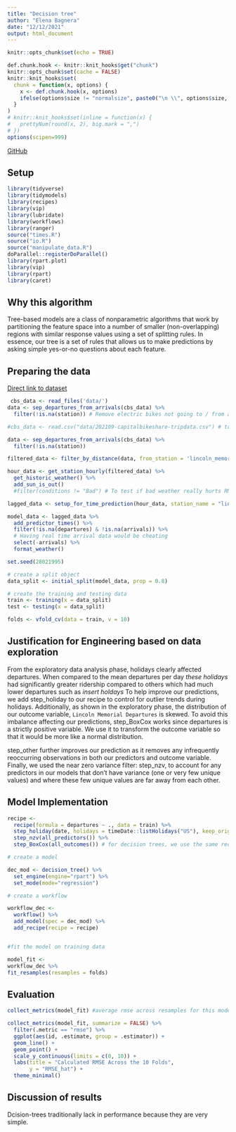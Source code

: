 ```yaml
---
title: "Decision tree"
author: "Elena Bagnera"
date: "12/12/2021"
output: html_document
---
```


```r
knitr::opts_chunk$set(echo = TRUE)
```


```r
def.chunk.hook <- knitr::knit_hooks$get("chunk")
knitr::opts_chunk$set(cache = FALSE)
knitr::knit_hooks$set(
  chunk = function(x, options) {
    x <- def.chunk.hook(x, options)
    ifelse(options$size != "normalsize", paste0("\n \\", options$size, "\n\n", x, "\n\n \\normalsize"), x)
  }
)
# knitr::knit_hooks$set(inline = function(x) {
#   prettyNum(round(x, 2), big.mark = ",")
# })
options(scipen=999)
```

\begin{center}
\Huge{PPOL 670 | Final Project}

\Huge{Random Forest}
\end{center}

\vspace{0.1in}

[GitHub](https://github.com/elenabagnera/CapitalBikesProject)

## Setup

```r
library(tidyverse)
library(tidymodels)
library(recipes)
library(vip)
library(lubridate)
library(workflows)
library(ranger)
source("times.R")
source("io.R")
source("manipulate_data.R")
doParallel::registerDoParallel()
library(rpart.plot)  
library(vip)  
library(rpart)
library(caret)
```

## Why this algorithm

Tree-based models are a class of nonparametric algorithms that work by partitioning the feature space into a number of smaller (non-overlapping) regions with similar response values using a set of splitting rules. In essence, our tree is a set of rules that allows us to make predictions by asking simple yes-or-no questions about each feature.

## Preparing the data

[Direct link to dataset](https://s3.amazonaws.com/capitalbikeshare-data/202108-capitalbikeshare-tripdata.zip)

```r

 cbs_data <- read_files('data/')
data <- sep_departures_from_arrivals(cbs_data) %>%
  filter(!is.na(station)) # Remove electric bikes not going to / from a station

#cbs_data <- read.csv("data/202109-capitalbikeshare-tripdata.csv") # trying with a smaller dataset as cannot load with larger

data <- sep_departures_from_arrivals(cbs_data) %>%
  filter(!is.na(station))

filtered_data <- filter_by_distance(data, from_station = 'lincoln_memorial', distance_m = 400)

hour_data <- get_station_hourly(filtered_data) %>%
  get_historic_weather() %>% 
  add_sun_is_out() 
  #filter(conditions != "Bad") # To test if bad weather really hurts RMSE that much

lagged_data <- setup_for_time_prediction(hour_data, station_name = "lincoln_memorial")

model_data <- lagged_data %>%
  add_predictor_times() %>%
  filter(!is.na(departures) & !is.na(arrivals)) %>%
  # Having real time arrival data would be cheating
  select(-arrivals) %>%
  format_weather()

```



```r

set.seed(28021995)

# create a split object
data_split <- initial_split(model_data, prop = 0.8)

# create the training and testing data
train <- training(x = data_split)
test <- testing(x = data_split)

folds <- vfold_cv(data = train, v = 10)


```


## Justification for Engineering based on data exploration

From the exploratory data analysis phase, holidays clearly affected departures. When compared to the mean departures per day *these holidays* had significantly greater ridership compared to others which had much lower departures such as *insert holdays* To help improve our predictions, we add step_holiday to our recipe to control for outlier trends during holidays. Additionally, as shown in the exploratory phase, the distribution of our outcome variable, `Lincoln Memorial Departures` is skewed. To avoid this imbalance affecting our predictions, step_BoxCox works since departures is a strictly positive variable. We use it to transform the outcome variable so that it would be more like a normal distribution.

step_other further improves our prediction as it removes any infrequently reoccurring observations  in both our predictors and outcome variable. Finally, we used the near zero variance filter: step_nzv, to account for any predictors in our models that don’t have variance (one or very few unique values) and where these few unique values are far away from each other.  

## Model Implementation
  
```r

recipe <-
  recipe(formula = departures ~ ., data = train) %>%
  step_holiday(date, holidays = timeDate::listHolidays("US"), keep_original_cols = FALSE) %>% 
  step_nzv(all_predictors()) %>% 
  step_BoxCox(all_outcomes()) # for decision trees, we use the same recipe as for a random forest model

# create a model

dec_mod <- decision_tree() %>%
  set_engine(engine="rpart") %>%
  set_mode(mode="regression")

# create a workflow

workflow_dec <-
  workflow() %>%
  add_model(spec = dec_mod) %>%
  add_recipe(recipe = recipe)


#fit the model on training data 

model_fit <-
workflow_dec %>%
fit_resamples(resamples = folds)

```


## Evaluation

```r

collect_metrics(model_fit) #average rmse across resamples for this model is 2.49 

collect_metrics(model_fit, summarize = FALSE) %>%
  filter(.metric == "rmse") %>%
  ggplot(aes(id, .estimate, group = .estimator)) +
  geom_line() +
  geom_point() +
  scale_y_continuous(limits = c(0, 10)) +
  labs(title = "Calculated RMSE Across the 10 Folds",
       y = "RMSE_hat") +
  theme_minimal() 

```

## Discussion of results

Dcision-trees traditionally lack in performance because they are very simple.
